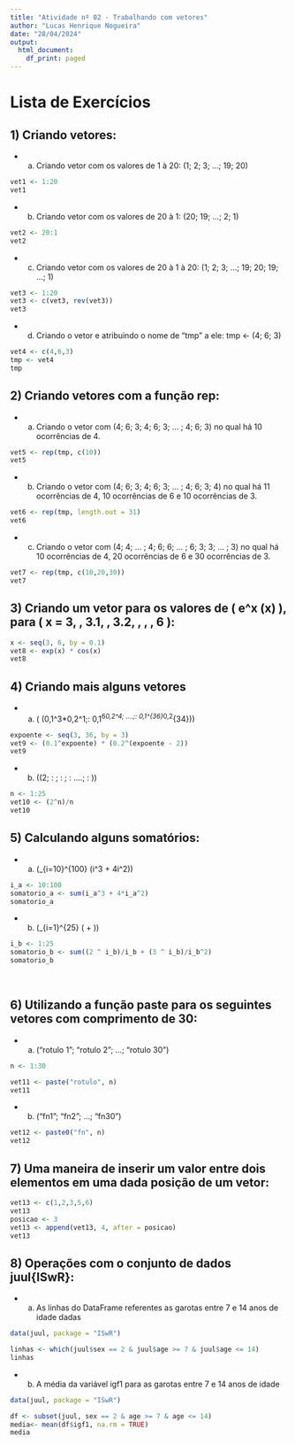 ```yaml
---
title: "Atividade nº 02 - Trabalhando com vetores"
author: "Lucas Henrique Nogueira"
date: "28/04/2024"
output:
  html_document:
    df_print: paged
---
```


# Lista de Exercícios
\quad

## 1) Criando vetores:

* a) Criando vetor com os valores de 1 à 20: (1; 2; 3; ...; 19; 20)

```r
vet1 <- 1:20
vet1
```


* b) Criando vetor com os valores de 20 à 1: (20; 19; ...; 2; 1)

```r
vet2 <- 20:1
vet2
```


* c) Criando vetor com os valores de 20 à 1 à 20: (1; 2; 3; ...; 19; 20; 19; ...; 1)

```r
vet3 <- 1:20
vet3 <- c(vet3, rev(vet3))
vet3
```

* d) Criando o vetor e atribuindo o nome de "tmp" a ele: tmp <- (4; 6; 3)

```r
vet4 <- c(4,6,3)
tmp <- vet4
tmp
```
\quad
## 2) Criando vetores com a função rep:

* a) Criando o vetor com (4; 6; 3; 4; 6; 3; … ; 4; 6; 3) no qual há 10 ocorrências de 4.

```r
vet5 <- rep(tmp, c(10))
vet5
```

* b) Criando o vetor com (4; 6; 3; 4; 6; 3; … ; 4; 6; 3; 4) no qual há 11 ocorrências de 4, 10 ocorrências de 6 e 10 ocorrências de 3.

```r
vet6 <- rep(tmp, length.out = 31)
vet6
```

* c) Criando o vetor com (4; 4; … ; 4; 6; 6; … ; 6; 3; 3; … ; 3) no qual há 10 ocorrências de 4, 20
ocorrências de 6 e 30 ocorrências de 3.

```r
vet7 <- rep(tmp, c(10,20,30))
vet7
```
\quad
## 3) Criando um vetor para os valores de \( e^x \cdot \cos(x) \), para \( x = 3, \, 3.1, \, 3.2, \, \ldots, \, 6 \):

```r
x <- seq(3, 6, by = 0.1)
vet8 <- exp(x) * cos(x)
vet8 
```
\quad
## 4) Criando mais alguns vetores 

* a) \( (0,1^3*0,2^1;\: 0,1^6*0,2^4; ....;\: 0,1^{36}*0,2^{34}\))

```r
expoente <- seq(3, 36, by = 3)
vet9 <- (0.1^expoente) * (0.2^(expoente - 2))
vet9
```

* b) \((2; \: \frac{2^2}{2}; \: \frac{2^3}{3}; \: ....; \: \frac{2^{25}}{25} )\)

```r
n <- 1:25
vet10 <- (2^n)/n
vet10
```

\quad
## 5) Calculando alguns somatórios:

* a) \(\sum\limits_{i=10}^{100} (i^3 + 4i^2)\)

```r
i_a <- 10:100
somatorio_a <- sum(i_a^3 + 4*i_a^2)
somatorio_a
```

* b) \(\sum\limits_{i=1}^{25} (\frac{2^i}{i} + \frac{3^i}{i^2})\)

```r
i_b <- 1:25
somatorio_b <- sum((2 ^ i_b)/i_b + (3 ^ i_b)/i_b^2)
somatorio_b
```

\


\quad
## 6) Utilizando a função paste para os seguintes vetores com comprimento de 30:

* a) ("rotulo 1"; "rotulo 2"; ...; "rotulo 30")

```r
n <- 1:30

vet11 <- paste("rotulo", n)
vet11
```

* b) ("fn1"; "fn2"; ...; "fn30")

```r
vet12 <- paste0("fn", n)
vet12
```

\quad
## 7) Uma maneira de inserir um valor entre dois elementos em uma dada posição de um vetor:

```r
vet13 <- c(1,2,3,5,6)
vet13
posicao <- 3
vet13 <- append(vet13, 4, after = posicao)
vet13
```

\quad
## 8) Operações com o conjunto de dados juul{ISwR}:

* a) As linhas do DataFrame referentes as garotas entre 7 e 14 anos de idade dadas

```r
data(juul, package = "ISwR")

linhas <- which(juul$sex == 2 & juul$age >= 7 & juul$age <= 14)
linhas
```

* b) A média da variável igf1 para as garotas entre 7 e 14 anos de idade

```r
data(juul, package = "ISwR")

df <- subset(juul, sex == 2 & age >= 7 & age <= 14)
media<- mean(df$igf1, na.rm = TRUE)
media
```

